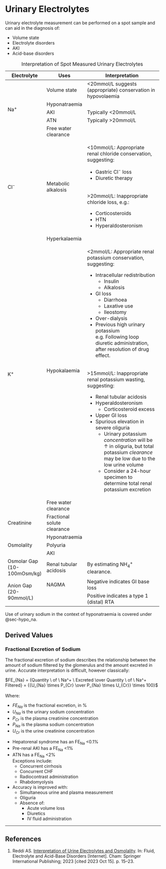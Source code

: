 # Urinary Electrolytes

Urinary electrolyte measurement can be performed on a spot sample and can aid in the diagnosis of:

* Volume state
* Electrolyte disorders
* AKI
* Acid-base disorders

: Interpretation of Spot Measured Urinary Electrolytes

+-----------------+-----------------------------+---------------------------------------------------------------------------------------------------------------------------------------+
| Electrolyte     | Uses                        | Interpretation                                                                                                                        |
+=================+=============================+=======================================================================================================================================+
| Na^+^\          | Volume state                | <20mmol/L suggests (appropriate) conservation in hypovolaemia                                                                         |
|                 +-----------------------------+---------------------------------------------------------------------------------------------------------------------------------------+
|                 | Hyponatraemia               |                                                                                                                                       |
|                 +-----------------------------+---------------------------------------------------------------------------------------------------------------------------------------+
|                 | AKI                         | Typically <20mmol/L                                                                                                                   |
|                 +-----------------------------+---------------------------------------------------------------------------------------------------------------------------------------+
|                 | ATN                         | Typically >20mmol/L                                                                                                                   |
|                 +-----------------------------+---------------------------------------------------------------------------------------------------------------------------------------+
|                 | Free water clearance        |                                                                                                                                       |
+-----------------+-----------------------------+---------------------------------------------------------------------------------------------------------------------------------------+
| Cl^-^           | Metabolic alkalosis         | <10mmol/L: Appropriate renal chloride conservation, suggesting:                                                                       |
|                 |                             |                                                                                                                                       |
|                 |                             | * Gastric Cl^-^ loss                                                                                                                  |
|                 |                             | * Diuretic therapy                                                                                                                    |
|                 |                             +---------------------------------------------------------------------------------------------------------------------------------------+
|                 |                             | \>20mmol/L: Inappropriate chloride loss, e.g.:                                                                                        |
|                 |                             |                                                                                                                                       |
|                 |                             | * Corticosteroids                                                                                                                     |
|                 |                             | * HTN                                                                                                                                 |
|                 |                             | * Hyperaldosteronism                                                                                                                  |
+-----------------+-----------------------------+---------------------------------------------------------------------------------------------------------------------------------------+
| K^+^            | Hyperkalaemia               |                                                                                                                                       |
|                 +-----------------------------+---------------------------------------------------------------------------------------------------------------------------------------+
|                 | Hypokalaemia                | <2mmol/L: Appropriate renal potassium conservation, suggesting:                                                                       |
|                 |                             |                                                                                                                                       |
|                 |                             | * Intracellular redistribution                                                                                                        |
|                 |                             |     * Insulin                                                                                                                         |
|                 |                             |     * Alkalosis                                                                                                                       |
|                 |                             | * GI loss                                                                                                                             |
|                 |                             |     * Diarrhoea                                                                                                                       |
|                 |                             |     * Laxative use                                                                                                                    |
|                 |                             |     * Ileostomy                                                                                                                       |
|                 |                             | * Over-dialysis                                                                                                                       |
|                 |                             | * Previous high urinary potassium\                                                                                                    |
|                 |                             | e.g. Following loop diuretic administration, after resolution of drug effect.                                                         |
|                 |                             +---------------------------------------------------------------------------------------------------------------------------------------+
|                 |                             | \>15mmol/L: Inappropriate renal potassium wasting, suggesting:                                                                        |
|                 |                             |                                                                                                                                       |
|                 |                             | * Renal tubular acidosis                                                                                                              |
|                 |                             | * Hyperaldosteronism                                                                                                                  |
|                 |                             |     * Corticosteroid excess                                                                                                           |
|                 |                             | * Upper GI loss                                                                                                                       |
|                 |                             | * Spurious elevation in severe oliguria\                                                                                              |
|                 |                             |     * Urinary potassium *concentration* will be ↑ in oliguria, but total potassium *clearance* may be low due to the low urine volume |
|                 |                             |     * Consider a 24-hour specimen to determine total renal potassium excretion                                                        |
|                 +-----------------------------+---------------------------------------------------------------------------------------------------------------------------------------+
|                 | Free water clearance        |                                                                                                                                       |
+-----------------+-----------------------------+---------------------------------------------------------------------------------------------------------------------------------------+
| Creatinine      | Fractional solute clearance |                                                                                                                                       |
+-----------------+-----------------------------+---------------------------------------------------------------------------------------------------------------------------------------+
| Osmolality      | Hyponatraemia               |                                                                                                                                       |
|                 +-----------------------------+---------------------------------------------------------------------------------------------------------------------------------------+
|                 | Polyuria                    |                                                                                                                                       |
|                 +-----------------------------+---------------------------------------------------------------------------------------------------------------------------------------+
|                 | AKI                         |                                                                                                                                       |
+-----------------+-----------------------------+---------------------------------------------------------------------------------------------------------------------------------------+
| Osmolar Gap\    | Renal tubular acidosis      | By estimating NH~4~^+^ clearance.                                                                                                     |
| (10-100mOsm/kg) |                             |                                                                                                                                       |
+-----------------+-----------------------------+---------------------------------------------------------------------------------------------------------------------------------------+
| Anion Gap\      | NAGMA                       | Negative indicates GI base loss                                                                                                       |
| (20-90mmol/L)   |                             |                                                                                                                                       |
|                 +-----------------------------+---------------------------------------------------------------------------------------------------------------------------------------+
|                 |                             | Positive indicates a  type 1 (distal) RTA                                                                                             |
+-----------------+-----------------------------+---------------------------------------------------------------------------------------------------------------------------------------+

:::column-margin
Use of urinary sodium in the context of hyponatraemia is covered under @sec-hypo_na.
:::

## Derived Values

### Fractional Excretion of Sodium

The fractional excretion of sodium describes the relationship between the amount of sodium filtered by the glomerulus and the amount excreted in urine. Accurate interpretation is difficult, however classically:

:::column-margin
$FE_{Na} = {Quantity \ of \ Na^+ \ Excreted \over Quantity \ of \ Na^+ Filtered} = {{U_{Na} \times P_{Cr} \over P_{Na} \times U_{Cr}} \times 100}$\
\
Where:

* $FE_{Na}$ is the fractional excretion, in %
* $U_{Na}$ is the urinary sodium concentration
* $P_{Cr}$ is the plasma creatinine concentration
* $P_{Na}$ is the plasma sodium concentration
* $U_{Cr}$ is the urine creatinine concentration
:::

* Hepatorenal syndrome has an FE~Na~ <0.1%
* Pre-renal AKI has a FE~Na~ <1%
* ATN has a FE~Na~ <2%\
Exceptions include:
	* Concurrent cirrhosis
	* Concurrent CHF
	* Radiocontrast administration
	* Rhabdomyolysis
* Accuracy is improved with:
	* Simultaneous urine and plasma measurement
	* Oliguria
	* Absence of:
		* Acute volume loss
		* Diuretics
		* IV fluid administration

---

## References

1. Reddi AS. [Interpretation of Urine Electrolytes and Osmolality](https://link.springer.com/10.1007/978-3-031-25810-7_2). In: Fluid, Electrolyte and Acid-Base Disorders [Internet]. Cham: Springer International Publishing; 2023 [cited 2023 Oct 15]. p. 15–23.
